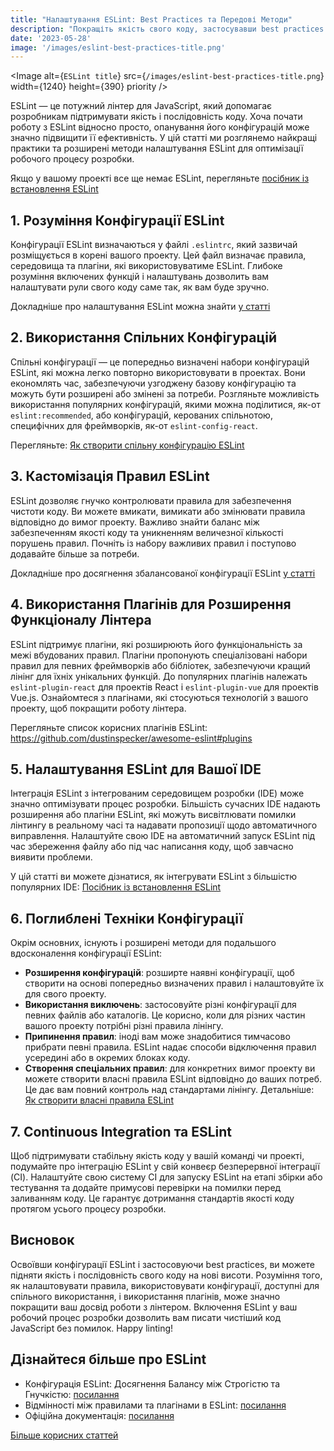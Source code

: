 ```yaml
---
title: "Налаштування ESLint: Best Practices та Передові Методи"
description: "Покращіть якість свого коду, застосувавши best practices та освоївши конфігурацію ESLint."
date: '2023-05-28'
image: '/images/eslint-best-practices-title.png'
---
```


<Image
    alt={`ESLint title`}
    src={`/images/eslint-best-practices-title.png`}
    width={1240}
    height={390}
    priority
/>

ESLint — це потужний лінтер для JavaScript, який допомагає розробникам підтримувати якість і послідовність коду. Хоча почати роботу з ESLint відносно просто, опанування його конфігурацій може значно підвищити її ефективність. У цій статті ми розглянемо найкращі практики та розширені методи налаштування ESLint для оптимізації робочого процесу розробки.

Якщо у вашому проекті все ще немає ESLint, перегляньте [посібник із встановлення ESLint](eslint-setup)

## 1. Розуміння Конфігурації ESLint
Конфігурації ESLint визначаються у файлі `.eslintrc`, який зазвичай розміщується в корені вашого проекту. Цей файл визначає правила, середовища та плагіни, які використовуватиме ESLint. Глибоке розуміння включених функцій і налаштувань дозволить вам налаштувати рули свого коду саме так, як вам буде зручно.

Докладніше про налаштування ESLint можна знайти [у статті](https://eslint.org/docs/latest/use/configure/)

## 2. Використання Спільних Конфігурацій

Спільні конфігурації — це попередньо визначені набори конфігурацій ESLint, які можна легко повторно використовувати в проектах. Вони економлять час, забезпечуючи узгоджену базову конфігурацію та можуть бути розширені або змінені за потреби. Розгляньте можливість використання популярних конфігурацій, якими можна поділитися, як-от `eslint:recommended`, або конфігурацій, керованих спільнотою, специфічних для фреймворків, як-от `eslint-config-react`.

Перегляньте: [Як створити спільну конфігурацію ESLint](https://eslint.org/docs/latest/extend/shareable-configs)

## 3. Кастомізація Правил ESLint

ESLint дозволяє гнучко контролювати правила для забезпечення чистоти коду. Ви можете вмикати, вимикати або змінювати правила відповідно до вимог проекту. Важливо знайти баланс між забезпеченням якості коду та уникненням величезної кількості порушень правил. Почніть із набору важливих правил і поступово додавайте більше за потреби.

Докладніше про досягнення збалансованої конфігурації ESLint [у статті](eslint-rule-balance)

## 4. Використання Плагінів для Розширення Функціоналу Лінтера

ESLint підтримує плагіни, які розширюють його функціональність за межі вбудованих правил. Плагіни пропонують спеціалізовані набори правил для певних фреймворків або бібліотек, забезпечуючи кращий лінінг для їхніх унікальних функцій. До популярних плагінів належать `eslint-plugin-react` для проектів React і `eslint-plugin-vue` для проектів Vue.js. Ознайомтеся з плагінами, які стосуються технологій з вашого проекту, щоб покращити роботу лінтера.

Перегляньте список корисних плагінів ESLint: https://github.com/dustinspecker/awesome-eslint#plugins

## 5. Налаштування ESLint для Вашої IDE

Інтеграція ESLint з інтегрованим середовищем розробки (IDE) може значно оптимізувати процес розробки. Більшість сучасних IDE надають розширення або плагіни ESLint, які можуть висвітлювати помилки лінтингу в реальному часі та надавати пропозиції щодо автоматичного виправлення. Налаштуйте свою IDE на автоматичний запуск ESLint під час збереження файлу або під час написання коду, щоб завчасно виявити проблеми.

У цій статті ви можете дізнатися, як інтегрувати ESLint з більшістю популярних IDE: [Посібник із встановлення ESLint](eslint-setup)

## 6. Поглиблені Техніки Конфігурації

Окрім основних, існують і розширені методи для подальшого вдосконалення конфігурації ESLint:

- **Розширення конфігурацій**: розширте наявні конфігурації, щоб створити на основі попередньо визначених правил і налаштовуйте їх для свого проекту.
- **Використання виключень**: застосовуйте різні конфігурації для певних файлів або каталогів. Це корисно, коли для різних частин вашого проекту потрібні різні правила лінінгу.
- **Припинення правил**: іноді вам може знадобитися тимчасово прибрати певні правила. ESLint надає способи відключення правил усередині або в окремих блоках коду.
- **Створення спеціальних правил**: для конкретних вимог проекту ви можете створити власні правила ESLint відповідно до ваших потреб. Це дає вам повний контроль над стандартами лінінгу. Детальніше: [Як створити власні правила ESLint](https://eslint.org/docs/latest/extend/custom-rules)

## 7. Continuous Integration та ESLint

Щоб підтримувати стабільну якість коду у вашій команді чи проекті, подумайте про інтеграцію ESLint у свій конвеєр безперервної інтеграції (CI). Налаштуйте свою систему CI для запуску ESLint на етапі збірки або тестування та додайте примусові перевірки на помилки перед заливанням коду. Це гарантує дотримання стандартів якості коду протягом усього процесу розробки.

## Висновок

Освоївши конфігурації ESLint і застосовуючи best practices, ви можете підняти якість і послідовність свого коду на нові висоти. Розуміння того, як налаштовувати правила, використовувати конфігурації, доступні для спільного використання, і використання плагінів, може значно покращити ваш досвід роботи з лінтером. Включення ESLint у ваш робочий процес розробки дозволить вам писати чистіший код JavaScript без помилок. Happy linting!

## Дізнайтеся більше про ESLint

- Конфігурація ESLint: Досягнення Балансу між Строгістю та Гнучкістю: [посилання](eslint-rule-balance)
- Відмінності між правилами та плагінами в ESLint: [посилання](eslint-rules-vs-plugins)
- Офіційна документація: [посилання](https://eslint.org/docs/latest/)

[Більше корисних статтей](/)

